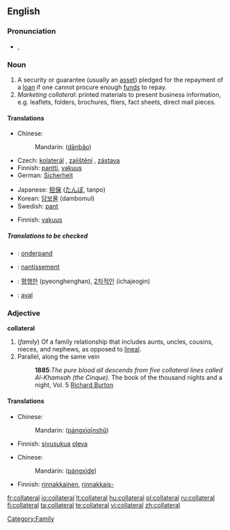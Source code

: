 ==English==
{{wikipedia}}

===Pronunciation===
*{{IPA|/kəˈlætəɹəl/}}, {{SAMPA|/k@"l{t@r@l/}}

===Noun===
{{en-noun}}

# A security or guarantee (usually an [[asset]]) pledged for the repayment of a [[loan]] if one cannot procure enough [[fund]]s to repay.
# ''Marketing collateral'': printed materials to present business information, e.g. leaflets, folders, brochures, fliers, fact sheets, direct mail pieces.

====Translations====
{{trans-top|security or guarantee}}
*Chinese: 
*: Mandarin: {{zh-ts|擔保|担保}} ([[dān]][[bǎo]])
*Czech: [[kolaterál]] {{m}}, [[zajištění]] {{n}}, [[zástava]] {{f}}
*Finnish: [[pantti]], [[vakuus]]
*German: [[Sicherheit]] {{f}}
{{trans-mid}}
*Japanese: [[担保]] ([[たんぽ]], tanpo)
*Korean: [[담보물]] (dambomul)
*Swedish: [[pant]]
{{trans-bottom}}

{{trans-top|printed materials to present business information}}
*Finnish: [[vakuus]]
{{trans-mid}}
{{trans-bottom}}

=====Translations to be checked=====
{{checktrans-top}}
*{{ttbc|Dutch}}: [[onderpand]] {{n}}
*{{ttbc|French}}: [[nantissement]] {{m}}
{{trans-mid}}
*{{ttbc|Korean}}: [[평행한]] (pyeonghenghan), [[2차적인]] (ichajeogin)
*{{ttbc|Spanish}}: [[aval]]
{{trans-bottom}}

===Adjective===
'''collateral'''

# (''family'') Of a family relationship that includes aunts, uncles, cousins, nieces, and nephews, as opposed to [[lineal]].
# Parallel, along the same vein
#:'''1885''':''The pure blood all descends from five collateral lines called Al-Khamsah (the Cinque).'' The book of the thousand nights and a night, Vol. 5 [[w:Richard Francis Burton|Richard Burton]]

====Translations====
{{trans-top|Of a family relationship that includes aunts, uncles, cousins, nieces, and nephews}}
*Chinese: 
*: Mandarin: {{zh-ts|[[旁系]][[親屬]]|[[旁系]][[亲属]]}} ([[páng]][[xì]][[qīn]][[shǔ]])
*Finnish: [[sivusuku]]a [[oleva]]
{{trans-mid}}
{{trans-bottom}}

{{trans-top|Parallel, along the same vein}}
*Chinese: 
*: Mandarin: {{zh-ts|[[旁系]]的|[[旁系]]的}} ([[páng]][[xì]][[de]])
*Finnish: [[rinnakkainen]], [[rinnakkais-]]
{{trans-mid}}
{{trans-bottom}}

[[Category:Family]]

[[fr:collateral]]
[[io:collateral]]
[[lt:collateral]]
[[hu:collateral]]
[[pl:collateral]]
[[ru:collateral]]
[[fi:collateral]]
[[ta:collateral]]
[[te:collateral]]
[[vi:collateral]]
[[zh:collateral]]